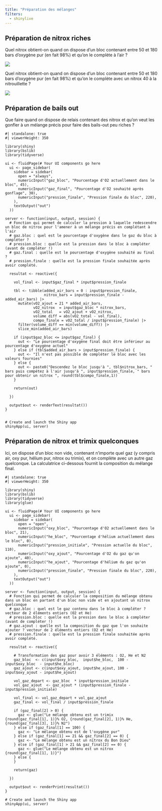 ```yaml
---
title: "Préparation des mélanges"
filters:
  - shinylive
---
```


## Préparation de nitrox riches

Quel nitrox obtient-on quand on dispose d'un bloc contenant entre 50 et 180 bars d'oxygène pur (en fait 98%) et qu'on le complète à l'air ?

![](/img/Nitrox.png)

Quel nitrox obtient-on quand on dispose d'un bloc contenant entre 50 et 180 bars d'oxygène pur (en fait 98%) et qu'on le complète avec un nitrox 40 à la nitrouillette ?

![](/img/Nitrox2.png)


## Préparation de bails out

Que faire quand on dispose de relais contenant des nitrox et qu'on veut les gonfler à un mélange précis pour faire des bails-out peu riches ?

```shinylive-r
#| standalone: true
#| viewerHeight: 350

library(shiny)
library(bslib)
library(tidyverse)

ui <- fluidPage(# Your UI components go here
  ui <- page_sidebar(
    sidebar = sidebar(
      open = "always",
      numericInput("gaz_bloc", "Pourcentage d'O2 actuellement dans le bloc", 45),
      numericInput("gaz_final", "Pourcentage d'O2 souhaité après gonflage", 30),
      numericInput("pression_finale", "Pression finale du bloc", 220),
    ),
    textOutput("out")
  ))

server <- function(input, output, session) {
  # Fonction qui permet de calculer la pression à laquelle redescendre un bloc de nitrox pour l'amener à un mélange précis en complétant à l'air
  # gaz.bloc : quel est le pourcentage d'oxygène dans le gaz du bloc à compléter ?
  # pression.bloc : quelle est la pression dans le bloc à compléter (avant de compléter !)
  # gaz.final : quelle est le pourcentage d'oxygène souhaité au final ? 
  # pression.finale : quelle est la pression finale souhaitée après avoir complété.
  
  resultat <- reactive({
    
    vol_final <- input$gaz_final * input$pression_finale
    
    tbl <- tibble(added_air_bars = 0 : input$pression_finale,
                  nitrox_bars = input$pression_finale - added_air_bars) |> 
      mutate(vO2_ajout = 21 * added_air_bars,
             vO2_nitrox  = input$gaz_bloc * nitrox_bars,
             vO2_total   = vO2_ajout + vO2_nitrox,
             volume_diff = abs(vO2_total - vol_final),
             compo_finale = vO2_total / input$pression_finale) |> 
      filter(volume_diff == min(volume_diff)) |> 
      slice_min(added_air_bars)
    
    if (input$gaz_bloc <= input$gaz_final) {
      out <- "Le pourcentage d'oxygène final doit être inférieur au pourcentage d'oxygène actuel"
    } else if (tbl$added_air_bars > input$pression_finale) {
      out <- "Il n'est pas possible de compléter le bloc avec les valeurs fournies"
    } else {
      out <- paste0("Descendez le bloc jusqu'à ", tbl$nitrox_bars, " bars puis compétez à l'air jusqu'à ", input$pression_finale, " bars pour obtenir un nitrox ", round(tbl$compo_finale,1))
    }
    
    return(out)
    
  })
  
  output$out <- renderText(resultat())
}


# Create and launch the Shiny app
shinyApp(ui, server)

```

## Préparation de nitrox et trimix quelconques

Ici, on dispose d'un bloc non vide, contenant n'importe quel gaz (y compris air, oxy pur, hélium pur, nitrox ou trimix), et on complète avec un autre gaz quelconque. La calculatrice ci-dessous fournit la composition du mélange final.

```shinylive-r
#| standalone: true
#| viewerHeight: 350

library(shiny)
library(bslib)
library(tidyverse)
library(glue)

ui <- fluidPage(# Your UI components go here
  ui <- page_sidebar(
    sidebar = sidebar(
      open = "open",
      numericInput("oxy_bloc", "Pourcentage d'O2 actuellement dans le bloc", 21),
      numericInput("he_bloc", "Pourcentage d'hélium actuellement dans le bloc", 0),
      numericInput("pression_initiale", "Pression actuelle du bloc", 110),
      numericInput("oxy_ajout", "Pourcentage d'O2 du gaz qu'on ajoute", 40),
      numericInput("he_ajout", "Pourcentage d'hélium du gaz qu'on ajoute", 0),
      numericInput("pression_finale", "Pression finale du bloc", 220),
    ),
    textOutput("out")
  ))

server <- function(input, output, session) {
  # Fonction qui permet de calculer la composition du mélange obtenu dans un bloc en partant d'un bloc non vide et en ajoutant un nitrox quelconque
  # gaz.bloc : quel est le gaz contenu dans le bloc à compléter ? vecteur de 2 éléments entiers (O2 et He)
  # pression.bloc : quelle est la pression dans le bloc à compléter (avant de compléter !)
  # gaz.ajout : quelle est la composition du gaz que l'on souhaite ajouter ? vecteur de 2 éléments entiers (O2 et He)
  # pression.finale : quelle est la pression finale souhaitée après avoir complété.
  
  resultat <- reactive({

    # Transformation des gaz pour avoir 3 éléments : O2, He et N2
    gaz_bloc  <- c(input$oxy_bloc,  input$he_bloc,  100 - input$oxy_bloc  - input$he_bloc)
    gaz_ajout <- c(input$oxy_ajout, input$he_ajout, 100 - input$oxy_ajout - input$he_ajout)
    
    vol_gaz_depart <- gaz_bloc  * input$pression_initiale
    vol_gaz_ajout  <- gaz_ajout * (input$pression_finale - input$pression_initiale)
    
    vol_final <- vol_gaz_depart + vol_gaz_ajout
    gaz_final <- vol_final / input$pression_finale

    if (gaz_final[2] > 0) {
      gaz <- glue("Le mélange obtenu est un trimix {round(gaz_final[1], 1)}% O2, {round(gaz_final[2], 1)}% He, {round(gaz_final[3], 1)}% N2")
    } else if (gaz_final[1] == 100) {
      gaz <- "Le mélange obtenu est de l'oxygène pur"
    } else if (gaz_final[1] == 21 && gaz_final[2] == 0) {
      gaz <- "Le mélange obtenu est un nitrox du Bon Dieu"
    } else if (gaz_final[1] > 21 && gaz_final[2] == 0) {
      gaz <- glue("Le mélange obtenu est un nitrox {round(gaz_final[1], 1)}")
    } else {
    }
        
    return(gaz)

  })
  
  output$out <- renderPrint(resultat())
}

# Create and launch the Shiny app
shinyApp(ui, server)
```
